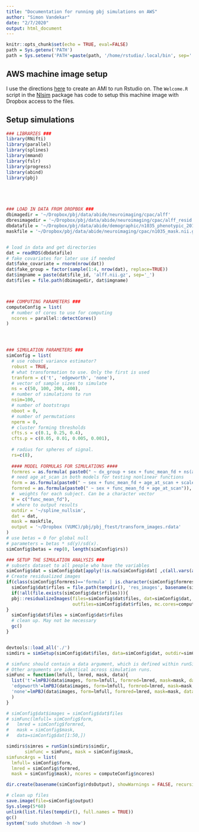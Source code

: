 ```yaml
---
title: "Documentation for running pbj simulations on AWS"
author: "Simon Vandekar"
date: "2/7/2020"
output: html_document
---
```


```r
knitr::opts_chunk$set(echo = TRUE, eval=FALSE)
path = Sys.getenv('PATH')
path = Sys.setenv('PATH'=paste(path, '/home/rstudio/.local/bin', sep=':'))
```

## AWS machine image setup

I use the directions [here](https://jagg19.github.io/2019/08/aws-r/#short-easy) to create an AMI to run Rstudio on.
The `Welcome.R` script in the [NIsim](https://github.com/simonvandekar/NIsim) package has code to setup this machine image with Dropbox access to the files.


## Setup simulations

```r
### LIBRARIES ###
library(RNifti)
library(parallel)
library(splines)
library(mmand)
library(fslr)
library(progress)
library(abind)
library(pbj)





### LOAD IN DATA FROM DROPBOX ###
dbimagedir = '~/Dropbox/pbj/data/abide/neuroimaging/cpac/alff'
dbresimagedir = '~/Dropbox/pbj/data/abide/neuroimaging/cpac/alff_resid'
dbdatafile = '~/Dropbox/pbj/data/abide/demographic/n1035_phenotypic_20190509.rds'
maskfile = '~/Dropbox/pbj/data/abide/neuroimaging/cpac/n1035_mask.nii.gz'


# load in data and get directories
dat = readRDS(dbdatafile)
# fake covariates for later use if needed
dat$fake_covariate = rnorm(nrow(dat))
dat$fake_group = factor(sample(1:4, nrow(dat), replace=TRUE))
dat$imgname = paste(dat$file_id, 'alff.nii.gz', sep='_')
dat$files = file.path(dbimagedir, dat$imgname)



### COMPUTING PARAMETERS ###
computeConfig = list(
  # number of cores to use for computing
  ncores = parallel::detectCores()
)




### SIMULATION PARAMETERS ###
simConfig = list(
  # use robust variance estimator?
  robust = TRUE,
  # what transformation to use. Only the first is used
  tranform = c('t', 'edgeworth', 'none'),
  # vector of sample sizes to simulate
  ns = c(50, 100, 200, 400),
  # number of simulations to run
  nsim=100,
  # number of bootstraps
  nboot = 0,
  # number of permutations
  nperm = 0,
  # cluster forming thresholds
  cfts.s = c(0.1, 0.25, 0.4),
  cfts.p = c(0.05, 0.01, 0.005, 0.001),
  
  # radius for spheres of signal.
  rs=c(8),
  
  #### MODEL FORMULAS FOR SIMULATIONS ####
  formres = as.formula( paste0(" ~ dx_group + sex + func_mean_fd + ns(age_at_scan, df=10)" )),
  # need age_at_scan in both models for testing nonlinear functions
  form = as.formula(paste0(" ~ sex + func_mean_fd + age_at_scan + scale(age_at_scan^2) + scale(age_at_scan^3)" )),
  formred = as.formula(paste0(" ~ sex + func_mean_fd + age_at_scan")),
  #  weights for each subject. Can be a character vector
  W = c("func_mean_fd"),
  # where to output results
  outdir = '~/spline_nullsim',
  dat = dat,
  mask = maskfile,
  output = '~/Dropbox (VUMC)/pbj/pbj_ftest/transform_images.rdata'
)
# use betas = 0 for global null
# parameters = betas * sd(y)/sd(x).
simConfig$betas = rep(0, length(simConfig$rs))
```


```r
### SETUP THE SIMULATION ANALYSIS ###
# subsets dataset to all people who have the variables
simConfig$dat = simConfig$dat[apply(!is.na(simConfig$dat[ ,c(all.vars(as.formula(simConfig$formres)), simConfig$W)]), 1, all), ]
# Create residualized images
if(class(simConfig$formres)=='formula' | is.character(simConfig$formres)){
  simConfig$dat$rfiles = file.path(tempdir(), 'res_images', basename(simConfig$dat$files))
  if(!all(file.exists(simConfig$dat$rfiles))){
  pbj::residualizeImages(files=simConfig$dat$files, dat=simConfig$dat, mask=simConfig$mask, form=simConfig$formres,
                         outfiles=simConfig$dat$rfiles, mc.cores=computeConfig$ncores)
}
  simConfig$dat$files = simConfig$dat$rfiles
  # clean up. May not be necessary
  gc()
}


devtools::load_all('./')
simdirs = simSetup(simConfig$dat$files, data=simConfig$dat, outdir=simConfig$outdir, nsim=simConfig$nsim, ns=simConfig$ns, mask=simConfig$mask, rs=simConfig$rs, betas=simConfig$betas )
```

```r
# simfunc should contain a data argument, which is defined within runSim
# Other arguments are identical across simulation runs.
simFunc = function(lmfull, lmred, mask, data){
  list('t'=lmPBJ(data$images, form=lmfull, formred=lmred, mask=mask, data=data, transform = 't')$stat,
  'edgeworth'=lmPBJ(data$images, form=lmfull, formred=lmred, mask=mask, data=data, transform = 'edgeworth')$stat,
  'none'=lmPBJ(data$images, form=lmfull, formred=lmred, mask=mask, data=data, transform = 'none')$stat
  )
}

# simConfig$dat$images = simConfig$dat$files
# simFunc(lmfull= simConfig$form,
#   lmred = simConfig$formred,
#   mask = simConfig$mask,
#   data=simConfig$dat[1:50,])

simdirs$simres = runSim(simdirs$simdir,
       simfunc = simFunc, mask = simConfig$mask,
simfuncArgs = list(
  lmfull= simConfig$form,
  lmred = simConfig$formred,
  mask = simConfig$mask), ncores = computeConfig$ncores)

dir.create(basename(simConfig$rdsOutput), showWarnings = FALSE, recursive = TRUE)

# clean up files
save.image(file=simConfig$output)
Sys.sleep(5*60)
unlink(list.files(tempdir(), full.names = TRUE))
gc()
system('sudo shutdown -h now')
```

